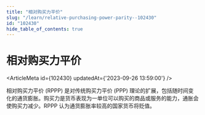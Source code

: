 ```yaml
---
title: "相对购买力平价"
slug: "/learn/relative-purchasing-power-parity--102430"
id: "102430"
hide_table_of_contents: true
---
```



# 相对购买力平价

<ArticleMeta id={102430} updatedAt={'2023-09-26 13:59:00'} />
<div className='border-solid border-b border-t-0 my-4 border-[var(--ifm-color-gray-300)]' />

相对购买力平价 (RPPP) 是对传统购买力平价 (PPP) 理论的扩展，包括随时间变化的通货膨胀。购买力是货币表现为一单位可以购买的商品或服务的能力，通胀会使购买力减少。RPPP 认为通货膨胀率较高的国家货币将贬值。
